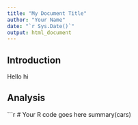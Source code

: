 ---
title: "My Document Title"
author: "Your Name"
date: "`r Sys.Date()`"
output: html_document
---

## Introduction

Hello
hi

## Analysis

```{r}
# Your R code goes here
summary(cars)
